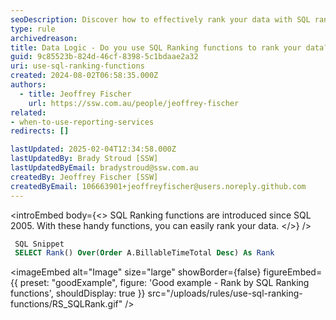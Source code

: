 ```yaml
---
seoDescription: Discover how to effectively rank your data with SQL ranking functions since SQL 2005.
type: rule
archivedreason:
title: Data Logic - Do you use SQL Ranking functions to rank your data?
guid: 9c85523b-824d-46cf-8398-5c1bdaae2a32
uri: use-sql-ranking-functions
created: 2024-08-02T06:58:35.000Z
authors:
  - title: Jeoffrey Fischer
    url: https://ssw.com.au/people/jeoffrey-fischer
related:
- when-to-use-reporting-services
redirects: []

lastUpdated: 2025-02-04T12:34:58.000Z
lastUpdatedBy: Brady Stroud [SSW]
lastUpdatedByEmail: bradystroud@ssw.com.au
createdBy: Jeoffrey Fischer [SSW]
createdByEmail: 106663901+jeoffreyfischer@users.noreply.github.com
---
```


<introEmbed
  body={<>
SQL Ranking functions are introduced since SQL 2005. With these handy functions, you can easily rank your data.
  </>}
/>
```sql
 SQL Snippet
 SELECT Rank() Over(Order A.BillableTimeTotal Desc) As Rank
```

<imageEmbed
  alt="Image"
  size="large"
  showBorder={false}
  figureEmbed={{
    preset: "goodExample",
    figure: 'Good example - Rank by SQL Ranking functions',
    shouldDisplay: true
  }}
  src="/uploads/rules/use-sql-ranking-functions/RS_SQLRank.gif"
/>

